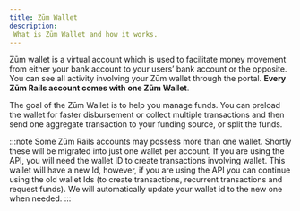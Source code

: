 ```yaml
---
title: Zūm Wallet
description:
 What is Zūm Wallet and how it works.
---
```


Zūm wallet is a virtual account which is used to facilitate money movement from either your bank account to your users’ bank account or the opposite. You can see all activity involving your Zūm wallet through the portal. 
**Every Zūm Rails account comes with one Zūm Wallet**.

The goal of the Zūm Wallet is to help you manage funds. You can preload the wallet for faster disbursement or collect multiple transactions and then send one aggregate transaction to your funding source, or split the funds.

:::note
Some Zūm Rails accounts may possess more than one wallet. Shortly these will be migrated into just one wallet per account.
If you are using the API, you will need the wallet ID to create transactions involving wallet. 
This wallet will have a new Id, however, if you are using the API you can continue using the old wallet Ids (to create transactions, recurrent transactions and request funds). We will automatically update your wallet id to the new one when needed.
:::


<ReactPlayer className='react-player'
          controls='true'
          width='100%'
          url='https://www.youtube.com/watch?v=fbQ7A2HuI0o' />